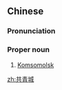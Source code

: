 ==Chinese==
{{zh-forms|type=21}}

===Pronunciation===
{{zh-pron
|m=Gòngqīngchéng
|cat=pn
}}

===Proper noun===
{{zh-proper noun}}

# [[Komsomolsk]] {{gloss|city}}

[[zh:共青城]]